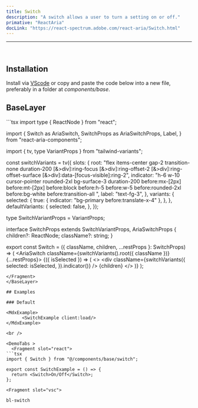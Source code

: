```yaml
---
title: Switch
description: "A switch allows a user to turn a setting on or off."
primative: "ReactAria"
docLink: "https://react-spectrum.adobe.com/react-aria/Switch.html"
---
```


---




<MdxExample>
      <SwitchExample client:load/>
</MdxExample>

<br />


## Installation

Install via [VScode](/docs/getting-started/vsc) or copy and paste the code below into a new file, preferably in a folder at _components/base_.

## BaseLayer 

<BaseLayer>
<Fragment slot="contentSlot">
```tsx
import type { ReactNode } from "react";

import {
  Switch as AriaSwitch,
  SwitchProps as AriaSwitchProps,
  Label,
} from "react-aria-components";

import { tv, type VariantProps } from "tailwind-variants";

const switchVariants = tv({
  slots: {
    root: "flex items-center gap-2 transition-none duration-200 [&>div]:ring-focus [&>div]:ring-offset-2 [&>div]:ring-offset-surface [&>div]:data-[focus-visible]:ring-2",
    indicator:
      "h-6 w-10 cursor-pointer rounded-2xl bg-surface-3 duration-200 before:mx-[2px] before:mt-[2px] before:block before:h-5 before:w-5 before:rounded-2xl before:bg-white before:transition-all ",
    label: "text-fg-3",
  },
  variants: {
    selected: {
      true: { indicator: "bg-primary before:translate-x-4" },
    },
  },
  defaultVariants: {
    selected: false,
  },
});

type SwitchVariantProps = VariantProps<typeof switchVariants>;

interface SwitchProps extends SwitchVariantProps, AriaSwitchProps {
  children?: ReactNode;
  className?: string;
}

export const Switch = ({ className, children, ...restProps }: SwitchProps) => (
  <AriaSwitch className={switchVariants().root({ className })} {...restProps}>
    {({ isSelected }) => (
      <>
        <div
          className={switchVariants({
            selected: isSelected,
          }).indicator()}
        />
        <Label className={switchVariants().label()}> {children}</Label>
      </>
    )}
  </AriaSwitch>
);

```
</Fragment>
</BaseLayer>

## Examples 

### Default

<MdxExample>
      <SwitchExample client:load/>
</MdxExample>

<br />

<DemoTabs >
  <Fragment slot="react">
```tsx
import { Switch } from "@/components/base/switch";

export const SwitchExample = () => {
  return <Switch>On/Off</Switch>;
};

```
  </Fragment>

    <Fragment slot="vsc">
```bash
bl-switch
```
  </Fragment>
</DemoTabs>
